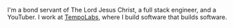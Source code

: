 
<NameTransition />

I'm a bond servant of The Lord Jesus Christ, a full stack engineer, and a YouTuber. I work at [TempoLabs](/work), where I build software that builds software.
